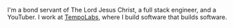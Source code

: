 
<NameTransition />

I'm a bond servant of The Lord Jesus Christ, a full stack engineer, and a YouTuber. I work at [TempoLabs](/work), where I build software that builds software.
